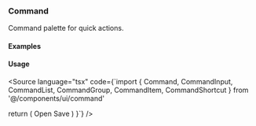 
<Meta of={CommandStories} />

### Command

Command palette for quick actions.

#### Examples

<Canvas>
  <Story of={CommandStories.Palette} />
</Canvas>

<Canvas>
  <Story of={CommandStories.Dialog} />
</Canvas>

#### Usage

<Source language="tsx" code={`import {
  Command, CommandInput, CommandList,
  CommandGroup, CommandItem, CommandShortcut
} from '@/components/ui/command'

  return (
    <Command>
      <CommandInput placeholder="Search" />
      <CommandList>
        <CommandGroup heading="Suggestions">
          <CommandItem>Open</CommandItem>
          <CommandItem>Save</CommandItem>
        </CommandGroup>
      </CommandList>
    </Command>
  )
}`} />
